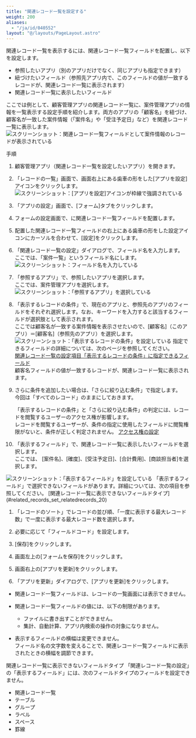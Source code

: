 ```yaml
---
title: "関連レコード一覧を設定する"
weight: 200
aliases:
  - "/ja/id/040552"
layout: "@/layouts/PageLayout.astro"
---
```




関連レコード一覧を表示するには、関連レコード一覧フィールドを配置し、以下を設定します。

* 参照したいアプリ（別のアプリだけでなく、同じアプリも指定できます）
* 紐づけたいフィールド（参照先アプリ内で、このフィールドの値が一致するレコードが、関連レコード一覧に表示されます）
* 関連レコード一覧に表示したいフィールド

ここでは例として、顧客管理アプリの関連レコード一覧に、案件管理アプリの情報を一覧表示する設定手順を紹介します。両方のアプリの「顧客名」を紐づけ、顧客名が一致した案件情報（「案件名」や「受注予定日」など）を関連レコード一覧に表示します。
<Img src="/k/kintone/img-ja/set_relatedrecords_05.png" alt="スクリーンショット：関連レコード一覧フィールドとして案件情報のレコードが表示されている" />

<Heading id="related_records_set_relatedrecords_10">手順</Heading>
1. 顧客管理アプリ（関連レコード一覧を設定したいアプリ）を開きます。

1. 「レコードの一覧」画面で、画面右上にある歯車の形をした[アプリを設定]アイコンをクリックします。  
   <Img src="/k/kintone/img/settings_new_icon.png" alt="スクリーンショット：[アプリを設定]アイコンが枠線で強調されている" />

1. 「アプリの設定」画面で、[フォーム]タブをクリックします。

1. フォームの設定画面で、に関連レコード一覧フィールドを配置します。

1. 配置した関連レコード一覧フィールドの右上にある歯車の形をした設定アイコンにカーソルを合わせて、[設定]をクリックします。

1. 「関連レコード一覧の設定」ダイアログで、フィールド名を入力します。  
  ここでは、「案件一覧」というフィールド名にします。  
   <Img src="/k/kintone/img-ja/set_relatedrecords_01.png" alt="スクリーンショット：フィールド名を入力している" />

1. 「参照するアプリ」で、参照したいアプリを選択します。  
  ここでは、案件管理アプリを選択します。
   <Img src="/k/kintone/img-ja/set_relatedrecords_02.png" alt="スクリーンショット：「参照するアプリ」を選択している" />

1. 「表示するレコードの条件」で、現在のアプリと、参照先のアプリのフィールドをそれぞれ選択します。なお、キーワードを入力すると該当するフィールドが選択肢として表示されます。  
    ここでは顧客名が一致する案件情報を表示させたいので、[顧客名]（このアプリ）＝[顧客名]（参照先のアプリ）を選択します。
   <Img src="/k/kintone/img-ja/set_relatedrecords_03.png" alt="スクリーンショット：「表示するレコードの条件」を設定している" />
  指定できるフィールドの詳細については、次のページを参照してください。  
  [関連レコード一覧の設定項目「表示するレコードの条件」に指定できるフィールド](/k/ja/id/040551.html)  
  顧客名フィールドの値が一致するレコードが、関連レコード一覧に表示されます。

1. さらに条件を追加したい場合は、「さらに絞り込む条件」で指定します。  
  今回は「すべてのレコード」のままにしておきます。

   <Warning>

   「表示するレコードの条件」と「さらに絞り込む条件」の判定には、レコードを閲覧するユーザーのアクセス権が影響します。  
   レコードを閲覧するユーザーが、条件の指定に使用したフィールドに閲覧権限がないと、条件が正しく判定されません。
   [アクセス権の設定](/k/ja/id/040588.html)

   
   </Warning>

1. 「表示するフィールド」で、関連レコード一覧に表示したいフィールドを選択します。  
 ここでは、 [案件名]、[確度]、[受注予定日]、[合計費用]、[商談担当者]を選択します。
  <Img src="/k/kintone/img-ja/set_relatedrecords_04.png" alt="スクリーンショット：「表示するフィールド」を設定している" />  
  「表示するフィールド」で選択できないフィールドがあります。詳細については、次の項目を参照してください。  
  [関連レコード一覧に表示できないフィールドタイプ](#related_records_set_relatedrecords_20)

1. 「レコードのソート」でレコードの並び順、「一度に表示する最大レコード数」で一度に表示する最大レコード数を選択します。

1. 必要に応じて「フィールドコード」を設定します。

1. [保存]をクリックします。

1. 画面左上の[フォームを保存]をクリックします。

1. 画面右上の[アプリを更新]をクリックします。  

1. 「アプリを更新」ダイアログで、[アプリを更新]をクリックします。  

<Note>


* 関連レコード一覧フィールドは、レコードの一覧画面には表示できません。

* 関連レコード一覧フィールドの値には、以下の制限があります。  
  * ファイルに書き出すことができません。
  * 集計、自動計算、アプリ内検索の操作の対象になりません。

* 表示するフィールドの横幅は変更できません。  
  フィールド名の文字数を変えることで、関連レコード一覧フィールドに表示されたときの横幅を調節できます。


</Note>

<Heading id="related_records_set_relatedrecords_20">関連レコード一覧に表示できないフィールドタイプ</Heading>
「関連レコード一覧の設定」の「表示するフィールド」には、次のフィールドタイプのフィールドを設定できません。

* 関連レコード一覧
* テーブル
* グループ
* ラベル
* スペース
* 罫線
